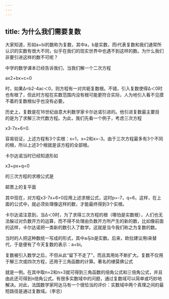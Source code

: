 ```yaml
---
---
---
```

title: 为什么我们需要复数
---




大家知道，形如a+bi的数称为复数，其中a，b是实数，而i代表复数和我们通常所认识的实数有很大不同，似乎在我们的现实世界中也遇不到这样的数。为什么我们非要引进这样的数不可呢？

中学的数学课本已经告诉我们，当我们解一个二次方程

ax2+bx+c=0

时，如果∆=b2-4ac＜0，则方程有一对共轭复数根。不错，引入复数使得∆＜0时也有根了，但此时方程在实数范围内没有根可能更符合实际，人为地引入看不见摸不着的复数根似乎也没有必要。

历史上，复数是在16世纪由意大利数学家卡尔达诺引进的。他引进复数最主要目的是为了求解三次代数方程。为此，我们先看一个例子，考虑三次方程

x3-7x+6=0.

容易验证，上述方程有3个实根：x=1，x=2和x=-3。由于三次方程最多有3个不同的根，所以上述3个根就是该方程的全部根。

卡尔达诺当时已经知道形如

x3+px+q=0

的三次方程的求根公式是



邮票上的复平面



其中现在，对方程x3-7x+6=0应用上述求根公式，这时p=-7，q=6，这样，在上面的公式中，就必须处理像这样的数，才能最终得到3个实根。

卡尔达诺注意到，当∆＜0时，为了求得三次方程的根（哪怕是实数根），人们也无法躲过对负数开方的运算，而不得不处理由负数开方所产生的新的数，比如像前面的这样，卡尔达诺把一类新的数引入了数学。这就是当今我们称之为复数的数。

当时的人把这种数统一写成的形式，其中a与b是实数。后来，欧拉建议用i来替代，于是便有了今天复数的表示：a+bi。

复数被引入数学之后，不但从此“留下不走了”，而且其用处不断扩大。复数不仅用于解三次或四次方程，还用于三角函数的计算。著名的棣莫佛公式



就是一例。在其中取n=2和n=3就可得到三角函数的倍角公式和三倍角公式，并且由此还可得到n倍角公式。有很多实数域中的问题，通过复数域可以简单或巧妙地解决。对此，法国数学家阿达马有一个很恰当的评价：实数域中两个真理之间的最短路径是通过复数域。（李忠）